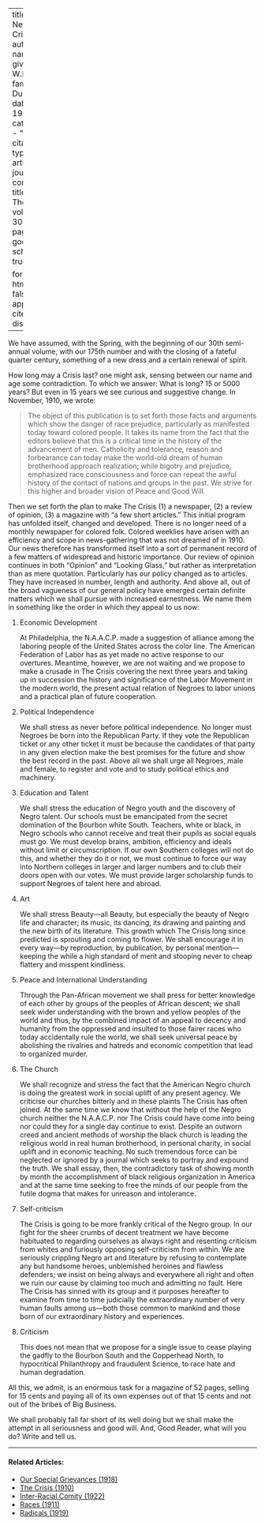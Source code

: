 
---
title: 'The New Crisis'
author:
  - name:
      given: W.E.B.
      family: Du Bois
date: May 1925
categories: 
  - ""
citation: 
  type: article-journal
  container-title: The Crisis
  volume: 30
  issue: 1
  page: 7-9
google-scholar: true

format:
  html:
    toc: false
    appendix-cite-as: display
---


We have assumed, with the Spring, with the beginning  of our 30th semi-annual volume, with our 175th number and with the closing of a fateful quarter century, something of a new dress and a certain renewal of spirit.

How long may a <span class = "small-caps">Crisis</span> last? one might ask, sensing between our name and age some contradiction. To which we answer: What is long? 15 or 5000 years? But even in 15 years we see curious and suggestive change. In November, 1910, we wrote:

> The object of this publication is to set forth those facts and arguments which show the danger of race prejudice, particularly as manifested today toward colored people. It takes its name from the fact that the editors believe that this is a critical time in the history of the advancement of men. Catholicity and tolerance, reason and forbearance can today make the world-old dream of human brotherhood approach realization; while bigotry and prejudice, emphasized race consciousness and force can repeat the awful history of the contact of nations and groups in the past. We strive for this higher and broader vision of Peace and Good Will.

Then we set forth the plan to make <span class = "small-caps">The Crisis</span> (1) a newspaper, (2) a review of opinion, (3) a magazine with "a few short articles." This initial program has unfolded itself, changed and developed. There is no longer need of a monthly newspaper for colored folk. Colored weeklies have arisen with an efficiency and scope in news-gathering that was not dreamed of in 1910. Our news therefore has transformed itself into a sort of permanent record of a few matters of widespread and historic importance. Our review of opinion continues in both "Opinion" and "Looking Glass," but rather as interpretation than as mere quotation. Particularly has our policy changed as to articles. They have increased in number, length and authority. And above all, out of the broad vagueness of our general policy have emerged certain definite matters which we shall pursue with increased earnestness. We name them in something like the order in which they appeal to us now:

1. Economic Development

    At Philadelphia, the N.A.A.C.P. made a suggestion of alliance among the laboring people of the United States across the color line. The American Federation of Labor has as yet made no active response to our overtures. Meantime, however, we are not waiting and we propose to make a crusade in <span class = "small-caps">The Crisis</span> covering the next three years and taking up in succession the history and significance of the Labor Movement in the modern world, the present actual relation of Negroes to labor unions and a practical plan of future cooperation.

2. Political Independence

   We shall stress as never before political independence. No longer must Negroes be born into the Republican Party. If they vote the Republican ticket or any other ticket it must be because the candidates of that party in any given election make the best promises for the future and show the best record in the past. Above all we shall urge all Negroes, male and female, to register and vote and to study political ethics and machinery.

3. Education and Talent

   We shall stress the education of Negro youth and the discovery of Negro talent. Our schools must be emancipated from the secret domination of the Bourbon white South. Teachers, white or black, in Negro schools who cannot receive and treat their pupils as social equals must go. We must develop brains, ambition, efficiency and ideals without limit or circumscription. If our own Southern colleges will not do this, and whether they do it or not, we must  continue to force our way into Northern colleges in larger and larger numbers and to club their doors open with our votes. We must provide larger scholarship funds to support Negroes of talent here and abroad.

4. Art

   We shall stress Beauty---all Beauty, but especially the beauty of Negro life and character; its music, its dancing, its drawing and painting and the new birth of its literature. This growth which <span class = "small-caps">The Crisis</span> long since predicted is sprouting and coming to flower. We shall encourage it in every way---by reproduction, by publication, by personal mention---keeping the while a high standard of merit and stooping never to cheap flattery and misspent kindliness.

5. Peace and International Understanding

   Through the Pan-African movement we shall press for better knowledge of each other by groups of the peoples of African descent; we shall seek wider understanding with the brown and yellow peoples of the world and thus, by the combined impact of an appeal to decency and humanity from the oppressed and insulted to those fairer races who today accidentally rule the world, we shall seek universal peace by abolishing the rivalries and hatreds and economic competition that lead to organized murder.

6. The Church

   We shall recognize and stress the fact that the American Negro church is doing the greatest work in social uplift of any present agency. We criticise our churches bitterly and in these plaints <span class = "small-caps">The Crisis</span> has often joined. At the same time we know that without the help of the Negro church neither the N.A.A.C.P. nor <span class = "small-caps">The Crisis</span> could have come into being nor could they for a single day continue to exist. Despite an outworn creed and ancient methods of worship the black church is leading the religious world in real human brotherhood, in personal charity, in social uplift and in economic teaching. No such tremendous force can be neglected or ignored by a journal which seeks to portray and expound the truth. We shall essay, then, the contradictory task of showing month by month the accomplishment of black religious organization in America and at the same time seeking to free the minds of our people from the futile dogma that makes for unreason and intolerance.

7. Self-criticism

   <span class = "small-caps">The Crisis</span> is going to be more frankly critical of the Negro group. In our fight for the sheer crumbs of decent treatment we have become habituated to regarding ourselves as always right and resenting criticism from whites and furiously opposing self-criticism from within. We are seriously crippling Negro art and literature by refusing to contemplate any but handsome heroes, unblemished heroines and flawless defenders; we insist on being always and everywhere all right and often we ruin our cause by claiming too much and admitting no fault. Here <span class = "small-caps">The Crisis</span> has sinned with its group and it purposes hereafter to examine from time to time judicially the extraordinary number of very human faults among us---both those common to mankind and those born of our extraordinary history and experiences.

8. Criticism

   This does not mean that we propose for a single issue to cease playing the gadfly to the Bourbon South and the Copperhead North, to hypocritical Philanthropy and fraudulent Science, to race hate and human degradation.

All this, we admit, is an enormous task for a magazine of 52 pages, selling for 15 cents and paying all of its own expenses out of that 15 cents and not out of the bribes of Big Business.

We shall probably fall far short of its well doing but we shall make the attempt in all seriousness and good will. And, Good Reader, what will you do? Write and tell us.

<!-- Similar articles start here -->
<div  class="clear-wrap"></div>
<hr>
#### Related Articles:

* [Our Special Grievances (1918)](/Volumes/16/05/our_special_greivances.html)
* [The Crisis (1910)](/Volumes/01/01/TheCrisis.html)
* [Inter-Racial Comity (1922)](/Volumes/22/01/inter-racial_comity.html)
* [Races (1911)](/Volumes/02/04/races.html)
* [Radicals (1919)](/Volumes/19/02/radicals.html)

<!-- Similar articles end here -->